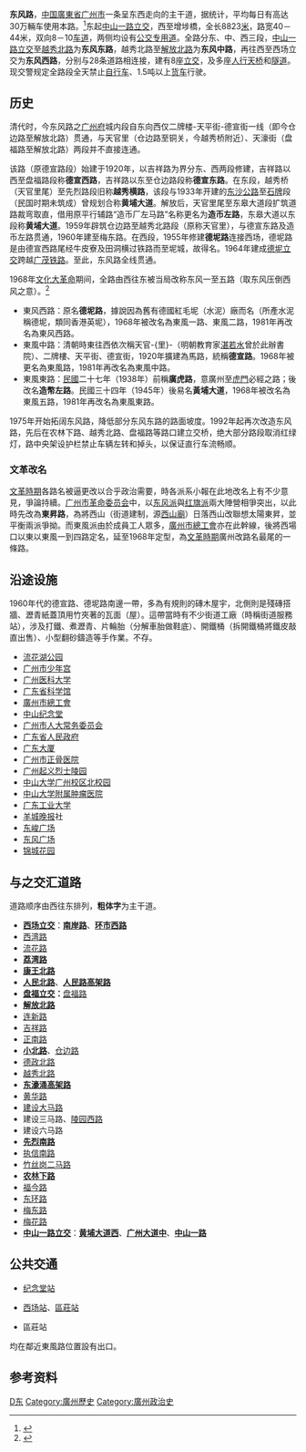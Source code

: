 {{noteTA
|G1=單位
}}
{{他用
|subject=广州的东风路
|other=其他城市的同名道路
|东风路
|disambig=無
}}
{{Infobox China Road
|中文道路名称=东风路
|道路名称拼音= Dongfeng Lu
|路牌类型=Guangzhou
|图片=文件:Guangzhou Jiefang Beilu.jpg
|图片说明=东风西路[[盘福立交|盘福立交]]路段
|道路属性=城市主干道
|道路总长度=8.823
|道路方向=东西
|车速限制=60
|行车线数量=双向8－10[[车道|车道]]
|所在地区={{CHN}}[[廣東省|廣東省]][[广州市|广州市]][[荔湾区|荔湾区]]、[[越秀区|越秀区]]
|起点=[[增埗桥|增埗桥]]
|终点=[[中山一路立交|中山一路立交]]
|道路命名日期=1981年
|命名缘由=东风压倒西风
|道路旧名=清代时（城内）由东至西依次名'''天官里'''、'''二牌楼'''、'''天平街'''、'''德宣街'''、"天濠街"<br />1920年称'''德宣路'''<br />1937年东风西路称'''德坭路'''<br />1938年前东风东路称'''广虎路'''、'''造币左路'''<br />1945年改称'''黄埔大道'''<br />1968年自西往东称'''东风一、二、三、四、五路'''
|道路动工日期=1920年
|通车日期=1964年全线通车
|路段主要建筑=[[中山纪念堂_(广州)|中山纪念堂]]<br />[[东风大酒店|东风大酒店]]<br />[[执信中学|执信中学]]<br />[[广东工业大学|广东工业大学]]等
}}
'''东风路'''，[[中華人民共和國|中国]][[廣東省|廣東省]][[广州市|广州市]]一条呈东西走向的主干道，据统计，平均每日有高达30万輛车使用本路。<ref>{{Cite web|url=http://gardens.m6699.com/content-15961.htm|title=广州东风路全线升级改造|author=钟嫦英|date=2009年8月10日|accessdate=2012年4月27日|archive-date=2009年10月25日|archive-url=https://web.archive.org/web/20091025220957/http://gardens.m6699.com/content-15961.htm|dead-url=yes}}</ref>东起[[中山一路立交|中山一路立交]]，西至增埗橋，全长8823[[米_(單位)|米]]，路宽40－44米，双向8－10[[车道|车道]]，两侧均设有[[公交专用道|公交专用道]]。全路分东、中、西三段，[[中山一路立交|中山一路立交]]至[[越秀路_(广州)|越秀北路]]为'''东风东路'''，越秀北路至[[解放路_(广州市)|解放北路]]为'''东风中路'''，再往西至西场立交为'''东风西路'''，分别与28条道路相连接，建有8座[[立交|立交]]，及多座[[人行天桥|人行天桥]]和[[隧道|隧道]]。现交警规定全路段全天禁止[[自行车|自行车]]、1.5吨以上[[货车|货车]]行驶。

== 历史 ==
清代时，今东风路之[[广州府|广州府]]城内段自东向西仅二牌楼-天平街-德宣街一线（即今仓边路至解放北路）贯通，与天官里（仓边路至铜关，今越秀桥附近）、天濠街（盘福路至解放北路）两段并不直接连通。

该路（原德宣路段）始建于1920年，以吉祥路为界分东、西两段修建，吉祥路以西至盘福路段称'''德宣西路'''，吉祥路以东至仓边路段称'''德宣东路'''。在东段，越秀桥（天官里尾）至先烈路段旧称'''越秀横路'''，该段与1933年开建的[[先烈路_(广州)|东沙公路]]至[[石牌|石牌]]段（民国时期未筑成）曾规划合称'''黄埔大道'''。解放后，天官里尾至东皋大道段扩筑道路裁弯取直，借用原平行辅路“造币厂左马路”名称更名为'''造币左路'''，东皋大道以东段称'''黄埔大道'''。1959年辟筑仓边路至越秀北路段（原称天官里），与德宣东路及造币左路贯通，1960年建至梅东路。在西段，1955年修建'''德坭路'''连接西场，德坭路是由德宣西路尾经牛皮寮及田洞横过铁路而至坭城，故得名。1964年建成[[德坭立交|德坭立交]]跨越[[广茂铁路|广茂铁路]]。至此，东风路全线贯通。

1968年[[文化大革命|文化大革命]]期间，全路由西往东被当局改称东风一至五路（取东风压倒西风之意）。<ref>{{Cite web|url=http://www.gzuda.gov.cn/exhibit/picture/pic_view.asp?fdID=CL200303051739571059&picfdID=&picID=PT200302211443324607|title=东风中路|author=广州城市建设档案馆|date=2003-02-21|accessdate=2013-03-13|archive-date=2016-03-05|archive-url=https://web.archive.org/web/20160305010725/http://gzuda.gov.cn/exhibit/picture/pic_view.asp?fdid=cl200303051739571059&picfdid=&picid=pt200302211443324607|dead-url=yes}}</ref>

* 東风西路：原名'''德坭路'''，據說因為舊有德國紅毛坭（水泥）廠而名（所產水泥稱德坭，類同香港英坭），1968年被改名為東風一路、東風二路，1981年再改名為東风西路。
* 東風中路：清朝時東往西依次稱天官-{里}-（明朝教育家[[湛若水|湛若水]]曾於此辦書院）、二牌樓、天平街、德宣街，1920年擴建為馬路，統稱'''德宣路'''。1968年被更名為東風路，1981年再改名為東風中路。
* 東風東路：[[中華民國|民國]]二十七年（1938年）前稱'''廣虎路'''，意廣州至[[虎門|虎門]]必經之路{{來源請求}}；後改名'''造幣左路'''。民國三十四年（1945年）後易名'''黃埔大道'''，1968年被改名為東風五路，1981年再改名為東風東路。

1975年开始拓阔东风路，降低部分东风东路的路面坡度。1992年起再次改造东风路，先后在农林下路、越秀北路、盘福路等路口建立交桥，绝大部分路段取消红绿灯，路中央架设护栏禁止车辆左转和掉头，以保证直行车流畅顺。

=== 文革改名 ===
[[文革|文革時期]]各路名被逼更改以合乎政治需要，時各派系小報在此地改名上有不少意見，爭論持續。[[广州市革命委员会|广州市革命委员会]]中，以[[东风派|东风派]]與[[红旗派|红旗派]]兩大陣營相爭突出，以此時先改為'''東昇路'''，為將西山（街道建制，源[[西山廟_(廣州)|西山廟]]）日落西山改聯想太陽東昇，並平衡兩派爭拗。而東風派由於成員工人眾多，[[廣州市總工會|廣州市總工會]]亦在此幹線，後將西場口以東以東風一到四路定名，延至1968年定型，為[[文革|文革時期]]廣州改路名最尾的一條路。

== 沿途设施 ==
1960年代的德宣路、德坭路南邊一帶，多為有規則的磚木屋宇，北側則是殘磚搭牆、瀝青紙蓋頂用竹夾著的瓦面（屋）。這帶當時有不少街道工廠（時稱街道服務站），涉及打鐵、煮瀝青、片輪胎（分解車胎做鞋底）、開鐵桶（拆開鐵桶將鐵皮敲直出售）、小型翻砂鑄造等手作業。不存。

*[[流花湖公园|流花湖公园]]
*[[广州市少年宫|广州市少年宫]]
*[[广州医科大学|广州医科大学]]
*[[广东省科学馆|广东省科学馆]]
*[[廣州市總工會|廣州市總工會]]
*[[中山纪念堂_(广州)|中山纪念堂]]
*[[广州市人民代表大会常务委员会|广州市人大常务委员会]]
*[[广东省人民政府|广东省人民政府]]
*[[广东大厦|广东大厦]]
*[[广州市正骨医院|广州市正骨医院]]
*[[广州起义烈士陵园|广州起义烈士陵园]]
*[[中山大学广州校区北校园|中山大学广州校区北校园]]
*[[中山大学附属肿瘤医院|中山大学附属肿瘤医院]]
*[[广东工业大学|广东工业大学]]
*[[羊城晚报|羊城晚报]]社
*[[东峻广场|东峻广场]]
*[[东风广场|东风广场]]
*[[锦城花园|锦城花园]]

== 与之交汇道路 ==
道路顺序由西往东排列，'''粗体字'''为主干道。
* '''[[西场立交|西场立交]]'''：'''[[南岸路|南岸路]]'''、'''[[环市西路|环市西路]]'''
* [[西湾路|西湾路]]   
* [[流花路|流花路]]
* '''[[荔湾路|荔湾路]]''' 
* '''[[康王北路|康王北路]]'''   
* '''[[人民路_(广州)|人民北路]]'''、'''[[人民高架|人民路高架路]]'''
* '''[[盘福立交|盘福立交]]：'''[[盘福路|盘福路]]
* '''[[解放路_(广州市)|解放北路]]'''   
* [[连新路|连新路]]   
* [[吉祥路|吉祥路]] 
* [[正南路|正南路]]   
* '''[[小北路|小北路]]'''、[[仓边路|仓边路]]  
* [[德政路|德政北路]]   
* [[越秀路_(广州)|越秀北路]]   
* '''[[东濠涌高架路|东濠涌高架路]]'''   
* [[黄华路|黄华路]]   
* [[建设大马路|建设大马路]]   
* 建设三马路、[[陵园西路|陵园西路]]   
* 建设六马路 
* '''[[先烈路_(广州)|先烈南路]]'''   
* [[执信南路|执信南路]]   
* [[竹丝岗二马路|竹丝岗二马路]]
* '''[[农林下路|农林下路]]'''   
* [[福今路|福今路]]   
* [[东环路|东环路]]   
* [[梅东路|梅东路]]
* [[梅花路_(广州)|梅花路]]   
* '''[[中山一路立交|中山一路立交]]'''：'''[[黄埔大道西|黄埔大道西]]'''、'''[[广州大道中|广州大道中]]'''、'''[[中山一路|中山一路]]'''

== 公共交通 ==
*{{广州地铁路线鏈接|2|SL}}[[纪念堂站|纪念堂站]]
*{{广州地铁路线鏈接|5|SL}}[[西场站|西场站]]、[[區莊站|區莊站]]
*{{广州地铁路线鏈接|6|SL}}區莊站
均在鄰近東風路位置設有出口。

== 参考资料 ==
{{reflist}}

{{广州主要道路}}
[[Category:广州市主干道|D东]]
[[Category:廣州歷史|Category:廣州歷史]]
[[Category:廣州政治史|Category:廣州政治史]]